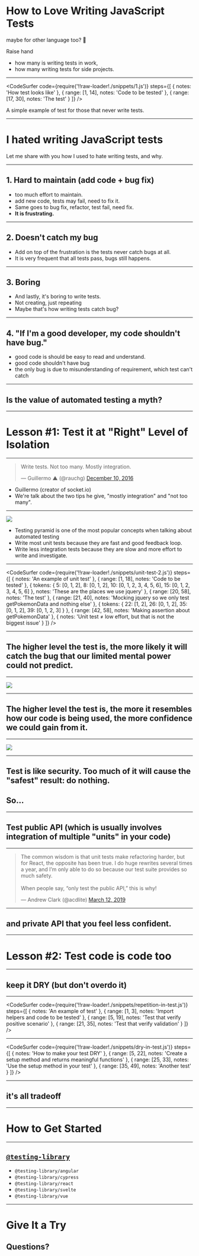 

<Head>
  <title>How to Love Writing JavaScript Tests</title>
</Head>


# How to Love Writing JavaScript Tests

maybe for other language too? 🤷

<Notes>

Raise hand

- how many is writing tests in work,
- how many writing tests for side projects.

</Notes>

---

<CodeSurfer
  code={require('!!raw-loader!./snippets/1.js')}
  steps={[
    { notes: 'How test looks like' },
    { range: [1, 14], notes: 'Code to be tested' },
    { range: [17, 30], notes: 'The test' }
  ]}
/>

<Notes>

A simple example of test for those that never write tests.

</Notes>

---

# I hated writing JavaScript tests

<Notes>

Let me share with you how I used to hate writing tests, and why.

</Notes>

---

## 1. Hard to maintain (add code + bug fix)

<Notes>

- too much effort to maintain.
- add new code, tests may fail, need to fix it.
- Same goes to bug fix, refactor, test fail, need fix.
- **It is frustrating.**

</Notes>

---

## 2. Doesn't catch my bug

<Notes>

- Add on top of the frustration is the tests never catch bugs at all.
- It is very frequent that all tests pass, bugs still happens.

</Notes>

---

## 3. Boring

<Notes>

- And lastly, it's boring to write tests.
- Not creating, just repeating
- Maybe that's how writing tests catch bug?

</Notes>

---

## 4. "If I'm a good developer, my code shouldn't have bug."

<Notes>

- good code is should be easy to read and understand.
- good code shouldn't have bug
- the only bug is due to misunderstanding of requirement, which test can't catch

</Notes>

---


## Is the value of automated testing a myth?

---

# Lesson #1: Test it at "Right" Level of Isolation

---

<blockquote className="twitter-tweet">
  <p lang="en" dir="ltr">
    Write tests. Not too many. Mostly integration.
  </p>
  &mdash; Guillermo ▲ (@rauchg) <a href="https://twitter.com/rauchg/status/807626710350839808?ref_src=twsrc%5Etfw">December 10, 2016</a>
</blockquote>

<Notes>

- Guillermo (creator of socket.io)
- We're talk about the two tips he give, "mostly integration" and "not too many".

</Notes>

---

<Image src="images/testing_pyramid.png" />

<Notes>

- Testing pyramid is one of the most popular concepts when talking about automated testing
- Write most unit tests because they are fast and good feedback loop.
- Write less integration tests because they are slow and more effort to write and investigate.

</Notes>

---

<CodeSurfer
  code={require('!!raw-loader!./snippets/unit-test-2.js')}
  steps={[
    { notes: 'An example of unit test' },
    { range: [1, 18], notes: 'Code to be tested' },
    {
      tokens: {
        5: [0, 1, 2],
        8: [0, 1, 2],
        10: [0, 1, 2, 3, 4, 5, 6],
        15: [0, 1, 2, 3, 4, 5, 6]
      },
      notes: 'These are the places we use jquery'
    },
    { range: [20, 58], notes: 'The test' },
    {
      range: [21, 40],
      notes:
        'Mocking jquery so we only test getPokemonData and nothing else'
    },
    {
      tokens: {
        22: [1, 2],
        26: [0, 1, 2],
        35: [0, 1, 2],
        39: [0, 1, 2, 3]
      }
    },
    {
      range: [42, 58],
      notes: 'Making assertion about getPokemonData'
    },
    {
      notes:
        'Unit test ≠ low effort, but that is not the biggest issue'
    }
  ]}
/>

---

## The higher level the test is, the more likely it will catch the bug that our limited mental power could not predict.

---

<Image src="images/man_push_up.gif" />

---

## The higher level the test is, the more it resembles how our code is being used, the more confidence we could gain from it.

---

<Image src="images/testing_pyramid_with_tradeoff.png" />

---

## Test is like security. Too much of it will cause the "safest" result: do nothing.

## So...

---

## Test public API (which is usually involves integration of multiple "units" in your code)

---

<blockquote className="twitter-tweet">
  <p lang="en" dir="ltr">
    The common wisdom is that unit tests make refactoring harder, but
    for React, the opposite has been true. I do huge rewrites several
    times a year, and I’m only able to do so because our test suite
    provides so much safety.
    <br />
    <br />
    When people say, “only test the public API,” this is why!
  </p>
  &mdash; Andrew Clark (@acdlite)
  <a href="https://twitter.com/acdlite/status/1105318434085040128?ref_src=twsrc%5Etfw">
    March 12, 2019
  </a>
</blockquote>

---

## and private API that you feel less confident.

---

# Lesson #2: Test code is code too

---

## keep it DRY (but don't overdo it)

---

<CodeSurfer
  code={require('!!raw-loader!./snippets/repetition-in-test.js')}
  steps={[
    { notes: 'An example of test' },
    { range: [1, 3], notes: 'Import helpers and code to be tested' },
    { range: [5, 19], notes: 'Test that verify positive scenario' },
    {
      range: [21, 35],
      notes: 'Test that verify validation'
    }
  ]}
/>

---

<CodeSurfer
  code={require('!!raw-loader!./snippets/dry-in-test.js')}
  steps={[
    { notes: 'How to make your test DRY' },
    {
      range: [5, 22],
      notes: 'Create a setup method and returns meaningful functions'
    },
    { range: [25, 33], notes: 'Use the setup method in your test' },
    {
      range: [35, 49],
      notes: 'Another test'
    }
  ]}
/>

---

## it's all tradeoff

---

# How to Get Started

---

## [`@testing-library`](https://testing-library.com/)

- `@testing-library/angular`
- `@testing-library/cypress`
- `@testing-library/react`
- `@testing-library/svelte`
- `@testing-library/vue`

---


# Give It a Try

<Appear>
  <h2>Questions?</h2>
</Appear>

<Scripts scriptSrc="https://platform.twitter.com/widgets.js" />

